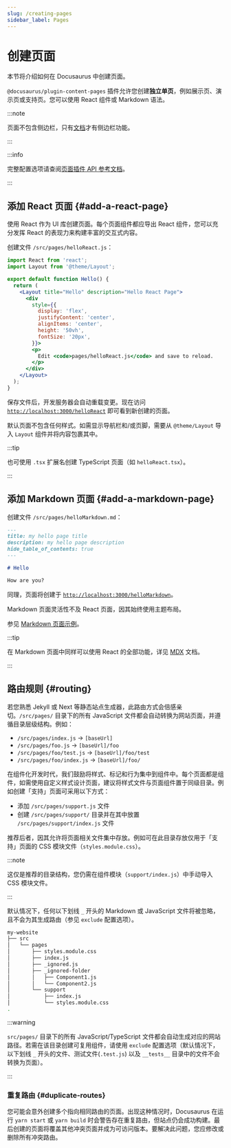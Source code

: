 ```yaml
---
slug: /creating-pages
sidebar_label: Pages
---
```


# 创建页面

本节将介绍如何在 Docusaurus 中创建页面。

`@docusaurus/plugin-content-pages` 插件允许您创建**独立单页**，例如展示页、演示页或支持页。您可以使用 React 组件或 Markdown 语法。

:::note

页面不包含侧边栏，只有[文档](./docs/docs-introduction.mdx)才有侧边栏功能。

:::

:::info

完整配置选项请查阅[页面插件 API 参考文档](./../api/plugins/plugin-content-pages.mdx)。

:::

## 添加 React 页面 {#add-a-react-page}

使用 React 作为 UI 库创建页面。每个页面组件都应导出 React 组件，您可以充分发挥 React 的表现力来构建丰富的交互式内容。

创建文件 `/src/pages/helloReact.js`：

```jsx title="/src/pages/helloReact.js"
import React from 'react';
import Layout from '@theme/Layout';

export default function Hello() {
  return (
    <Layout title="Hello" description="Hello React Page">
      <div
        style={{
          display: 'flex',
          justifyContent: 'center',
          alignItems: 'center',
          height: '50vh',
          fontSize: '20px',
        }}>
        <p>
          Edit <code>pages/helloReact.js</code> and save to reload.
        </p>
      </div>
    </Layout>
  );
}
```

保存文件后，开发服务器会自动重载变更。现在访问 [`http://localhost:3000/helloReact`](http://localhost:3000/helloReact) 即可看到新创建的页面。

默认页面不包含任何样式。如需显示导航栏和/或页脚，需要从 `@theme/Layout` 导入 `Layout` 组件并将内容包裹其中。

:::tip

也可使用 `.tsx` 扩展名创建 TypeScript 页面（如 `helloReact.tsx`）。

:::

## 添加 Markdown 页面 {#add-a-markdown-page}

创建文件 `/src/pages/helloMarkdown.md`：

```md title="/src/pages/helloMarkdown.md"
---
title: my hello page title
description: my hello page description
hide_table_of_contents: true
---

# Hello

How are you?
```

同理，页面将创建于 [`http://localhost:3000/helloMarkdown`](http://localhost:3000/helloMarkdown)。

Markdown 页面灵活性不及 React 页面，因其始终使用主题布局。

参见 [Markdown 页面示例](/examples/markdownPageExample)。

:::tip

在 Markdown 页面中同样可以使用 React 的全部功能，详见 [MDX](https://mdxjs.com/) 文档。

:::

## 路由规则 {#routing}

若您熟悉 Jekyll 或 Next 等静态站点生成器，此路由方式会倍感亲切。`/src/pages/` 目录下的所有 JavaScript 文件都会自动转换为网站页面，并遵循目录层级结构。例如：

- `/src/pages/index.js` → `[baseUrl]`
- `/src/pages/foo.js` → `[baseUrl]/foo`
- `/src/pages/foo/test.js` → `[baseUrl]/foo/test`
- `/src/pages/foo/index.js` → `[baseUrl]/foo/`

在组件化开发时代，我们鼓励将样式、标记和行为集中到组件中。每个页面都是组件，如需使用自定义样式设计页面，建议将样式文件与页面组件置于同级目录。例如创建「支持」页面可采用以下方式：

- 添加 `/src/pages/support.js` 文件
- 创建 `/src/pages/support/` 目录并在其中放置 `/src/pages/support/index.js` 文件

推荐后者，因其允许将页面相关文件集中存放。例如可在此目录存放仅用于「支持」页面的 CSS 模块文件（`styles.module.css`）。

:::note

这仅是推荐的目录结构，您仍需在组件模块（`support/index.js`）中手动导入 CSS 模块文件。

:::

默认情况下，任何以下划线 `_` 开头的 Markdown 或 JavaScript 文件将被忽略，且不会为其生成路由（参见 `exclude` 配置选项）。

```bash
my-website
├── src
│   └── pages
│       ├── styles.module.css
│       ├── index.js
│       ├── _ignored.js
│       ├── _ignored-folder
│       │   ├── Component1.js
│       │   └── Component2.js
│       └── support
│           ├── index.js
│           └── styles.module.css
.
```

:::warning

`src/pages/` 目录下的所有 JavaScript/TypeScript 文件都会自动生成对应的网站路径。若需在该目录创建可复用组件，请使用 `exclude` 配置选项（默认情况下，以下划线 `_` 开头的文件、测试文件(`.test.js`) 以及 `__tests__` 目录中的文件不会转换为页面）。

:::

### 重复路由 {#duplicate-routes}

您可能会意外创建多个指向相同路由的页面。出现这种情况时，Docusaurus 在运行 `yarn start` 或 `yarn build` 时会警告存在重复路由，但站点仍会成功构建。最后创建的页面将覆盖其他冲突页面并成为可访问版本。要解决此问题，您应修改或删除所有冲突路由。